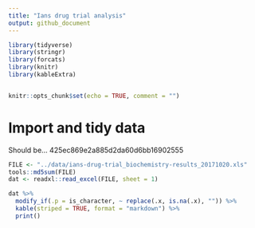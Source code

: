```yaml
---
title: "Ians drug trial analysis"
output: github_document
---
```


```r
library(tidyverse)
library(stringr)
library(forcats)
library(knitr)
library(kableExtra)


knitr::opts_chunk$set(echo = TRUE, comment = "")
```

# Import and tidy data

Should be...
425ec869e2a885d2da60d6bb16902555

```r
FILE <- "../data/ians-drug-trial_biochemistry-results_20171020.xls"
tools::md5sum(FILE)
dat <- readxl::read_excel(FILE, sheet = 1)
```
  
  
```r
dat %>% 
  modify_if(.p = is_character, ~ replace(.x, is.na(.x), "")) %>%
  kable(striped = TRUE, format = "markdown") %>% 
  print()

```

